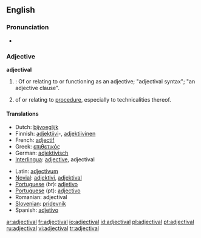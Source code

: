 ==English==

===Pronunciation===
*{{audio|en-us-adjectival.ogg|Audio (US)}}

===Adjective===
'''adjectival'''

# {{grammar}}: Of or relating to or functioning as an adjective; "adjectival syntax"; "an adjective clause".
# {{law}} of or relating to [[procedure]], especially to technicalities thereof.

====Translations====
{{top}}
*Dutch: [[bijvoeglijk]]
*Finnish: [[adjektiivi]]-, [[adjektiivinen]]
*French: [[adjectif]]
*Greek: [[επιθετικός]]
*German: [[adjektivisch]]
*[[Interlingua]]: [[adjective]], adjectival
{{mid}}
*Latin: [[adjectivum]]
*[[Novial]]: [[adjektivi]], [[adjektival]]
*[[Portuguese]] (br): [[adjetivo]]
*[[Portuguese]] (pt): [[adjectivo]]
*Romanian: adjectival
*[[Slovenian]]: [[pridevnik]]
*Spanish: [[adjetivo]]
{{bottom}}

[[ar:adjectival]]
[[fr:adjectival]]
[[io:adjectival]]
[[id:adjectival]]
[[pl:adjectival]]
[[pt:adjectival]]
[[ru:adjectival]]
[[vi:adjectival]]
[[tr:adjectival]]